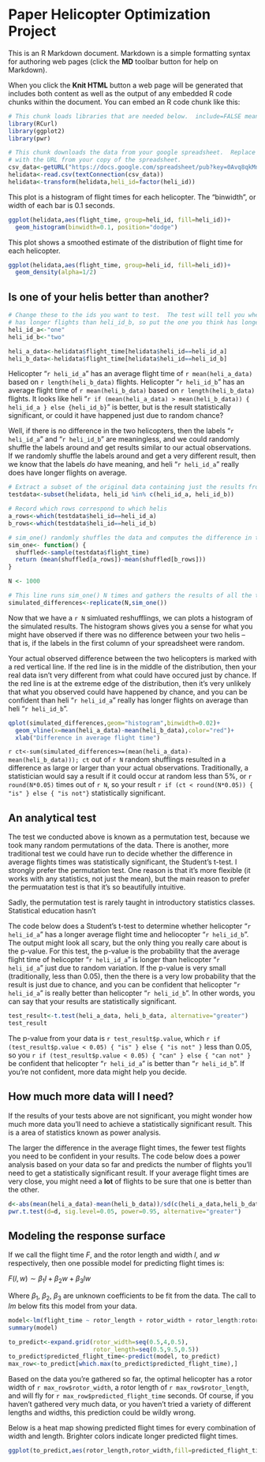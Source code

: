 Paper Helicopter Optimization Project
========================================================

This is an R Markdown document. Markdown is a simple formatting syntax for authoring web pages (click the **MD** toolbar button for help on Markdown).

When you click the **Knit HTML** button a web page will be generated that includes both content as well as the output of any embedded R code chunks within the document. You can embed an R code chunk like this:

```r
# This chunk loads libraries that are needed below.  include=FALSE means that neither the code nor the output of the code will be included in the output document.
library(RCurl)
library(ggplot2)
library(pwr)
```

```r
# This chunk downloads the data from your google spreadsheet.  Replace the URL below 
# with the URL from your copy of the spreadsheet.
csv_data<-getURL("https://docs.google.com/spreadsheet/pub?key=0Avq8qkMnj5AOdGlTLWFVbVZWamx3VWxPZk1pdm9oVFE&single=true&gid=0&output=csv")
helidata<-read.csv(textConnection(csv_data))
helidata<-transform(helidata,heli_id=factor(heli_id))
```

This plot is a histogram of flight times for each helicopter.  The "binwidth", or width of each bar is 0.1 seconds.  

```r
ggplot(helidata,aes(flight_time, group=heli_id, fill=heli_id))+
  geom_histogram(binwidth=0.1, position="dodge")
```

This plot shows a smoothed estimate of the distribution of flight time for each helicopter.  

```r
ggplot(helidata,aes(flight_time, group=heli_id, fill=heli_id))+
  geom_density(alpha=1/2)
```

Is one of your helis better than another?
-----------------------------------------

```r
# Change these to the ids you want to test.  The test will tell you whether heli_id_a 
# has longer flights than heli_id_b, so put the one you think has longer flights as heli_id_a.
heli_id_a<-"one"
heli_id_b<-"two"
```


```r
heli_a_data<-helidata$flight_time[helidata$heli_id==heli_id_a]
heli_b_data<-helidata$flight_time[helidata$heli_id==heli_id_b]
```

Helicopter "`r heli_id_a`" has an average flight time of `r mean(heli_a_data)` based on `r length(heli_b_data)` flights.  Helicopter "`r heli_id_b`" has an average flight time of `r mean(heli_b_data)` based on `r length(heli_b_data)` flights.  It looks like heli "`r if (mean(heli_a_data) > mean(heli_b_data)) { heli_id_a } else {heli_id_b}`" is better, but is the result statistically significant, or could it have happened just due to random chance?

Well, if there is no difference in the two helicopters, then the labels "`r heli_id_a`" and "`r heli_id_b`" are meaningless, and we could randomly shuffle the labels around and get results similar to our actual observations.  If we randomly shuffle the labels around and get a very different result, then we know that the labels *do* have meaning, and heli "`r heli_id_a`" really does have longer flights on average.

```r
# Extract a subset of the original data containing just the results from the two helis of interest
testdata<-subset(helidata, heli_id %in% c(heli_id_a, heli_id_b))

# Record which rows correspond to which helis
a_rows<-which(testdata$heli_id==heli_id_a)
b_rows<-which(testdata$heli_id==heli_id_b)

# sim_one() randomly shuffles the data and computes the difference in the average flight times
sim_one<- function() {
  shuffled<-sample(testdata$flight_time)
  return (mean(shuffled[a_rows])-mean(shuffled[b_rows]))
}

N <- 1000

# This line runs sim_one() N times and gathers the results of all the trials
simulated_differences<-replicate(N,sim_one())
```

Now that we have a `r N` simluated reshufflings, we can plots a histogram of the simulated results.  The histogram shows gives you a sense for what you might have observed if there was no difference between your two helis -- that is, if the labels in the first column of your spreadsheet were random.  

Your actual observed difference between the two helicopters is marked with a red vertical line.  If the red line is in the middle of the distribution, then your real data isn't very different from what could have occured just by chance.  If the red line is at the extreme edge of the distribution, then it's very unlikely that what you observed could have happened by chance, and you can be confident than heli "`r heli_id_a`" really has longer flights on average than heli "`r heli_id_b`".

```r
qplot(simulated_differences,geom="histogram",binwidth=0.02)+
  geom_vline(x=mean(heli_a_data)-mean(heli_b_data),color="red")+
  xlab("Difference in average flight time")
```

`r ct<-sum(simulated_differences>=(mean(heli_a_data)-mean(heli_b_data))); ct` out of `r N` random shufflings resulted in a difference as large or larger than your actual observations.  Traditionally, a statistician would say a result if it could occur at random less than 5%, or `r round(N*0.05)` times out of `r N`, so your result `r if (ct < round(N*0.05)) { "is" } else { "is not"}` statistically significant.

An analytical test
------------------

The test we conducted above is known as a permutation test, because we took many random permutations of the data.  There is another, more traditional test we could have run to decide whether the difference in average flights times was statistically significant, the Student's t-test.  I strongly prefer the permutation test. One reason is that it's more flexible (it works with any statistics, not just the mean), but the main reason to prefer the permuatation test is that it's so beautifully intuitive.

Sadly, the permutation test is rarely taught in introductory statistics classes.  Statistical education hasn't

The code below does a Student's t-test to determine whether helicopter "`r heli_id_a`" has a longer average flight time and heliocopter "`r heli_id_b`".  The output might look all scary, but the only thing you really care about is the p-value.  For this test, the p-value is the probability that the average flight time of helicopter "`r heli_id_a`" is longer than helicopter "`r heli_id_a`" just due to random variation.  If the p-value is very small (traditionally, less than 0.05), then the there is a very low probability that the result is just due to chance, and you can be confident that helicopter "`r heli_id_a`" is really better than helicopter "`r heli_id_b`".  In other words, you can say that your results are statistically significant.

```r
test_result<-t.test(heli_a_data, heli_b_data, alternative="greater")
test_result
```

The p-value from your data is `r test_result$p.value`, which `r if (test_result$p.value < 0.05) { "is" } else { "is not" }` less than 0.05, so you `r if (test_result$p.value < 0.05) { "can" } else { "can not" }` be confident that helicopter "`r heli_id_a`" is better than "`r heli_id_b`".  If you're not confident, more data might help you decide.

How much more data will I need?
-------------------------------

If the results of your tests above are not significant, you might wonder how much more data you'll need to achieve a statistically significant result.  This is a area of statistics known as power analysis.  

The larger the difference in the average flight times, the fewer test flights you need to be confident in your results.  The code below does a power analysis based on your data so far and predicts the number of flights you'll need to get a statistically significant result.  If your average flight times are very close, you might need a **lot** of flights to be sure that one is better than the other.

```r
d<-abs(mean(heli_a_data)-mean(heli_b_data))/sd(c(heli_a_data,heli_b_data))
pwr.t.test(d=d, sig.level=0.05, power=0.95, alternative="greater")
```


Modeling the response surface
-----------------------------

If we call the flight time $F$, and the rotor length and width $l$, and $w$ respectively, then one possible model for predicting flight times is:

$F(l,w) \sim \beta_1 l + \beta_2 w + \beta_3 l w$

Where $\beta_1$, $\beta_2$, $\beta_3$ are unknown coefficients to be fit from the data.  The call to *lm* below fits this model from your data.

```r
model<-lm(flight_time ~ rotor_length + rotor_width + rotor_length:rotor_width, data=helidata)
summary(model)
```

```r
to_predict<-expand.grid(rotor_width=seq(0.5,4,0.5),
                        rotor_length=seq(0.5,9.5,0.5))
to_predict$predicted_flight_time<-predict(model, to_predict)
max_row<-to_predict[which.max(to_predict$predicted_flight_time),]
```

Based on the data you're gathered so far, the optimal helicopter has a rotor width of `r max_row$rotor_width`, a rotor length of `r max_row$rotor_length`, and will fly for `r max_row$predicted_flight_time` seconds.  Of course, if you haven't gathered very much data, or you haven't tried a variety of different lengths and widths, this prediction could be wildly wrong.

Below is a heat map showing predicted flight times for every combination of width and length.  Brighter colors indicate longer predicted flight times.

```r
ggplot(to_predict,aes(rotor_length,rotor_width,fill=predicted_flight_time))+geom_tile()
```

